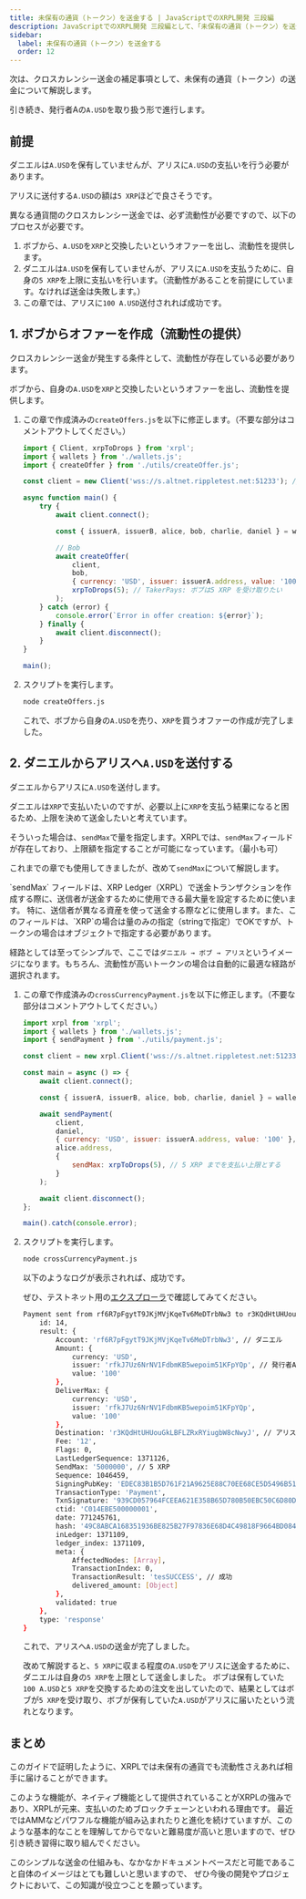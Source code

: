 ```yaml
---
title: 未保有の通貨（トークン）を送金する | JavaScriptでのXRPL開発 三段編
description: JavaScriptでのXRPL開発 三段編として、「未保有の通貨（トークン）を送金する」プロセスついて解説しているページです。
sidebar:
  label: 未保有の通貨（トークン）を送金する
  order: 12
---
```



次は、クロスカレンシー送金の補足事項として、未保有の通貨（トークン）の送金について解説します。

引き続き、発行者Aの`A.USD`を取り扱う形で進行します。

## 前提

ダニエルは`A.USD`を保有していませんが、アリスに`A.USD`の支払いを行う必要があります。

アリスに送付する`A.USD`の額は`5 XRP`ほどで良さそうです。

異なる通貨間のクロスカレンシー送金では、必ず流動性が必要ですので、以下のプロセスが必要です。

1. ボブから、`A.USD`を`XRP`と交換したいというオファーを出し、流動性を提供します。
2. ダニエルは`A.USD`を保有していませんが、アリスに`A.USD`を支払うために、自身の`5 XRP`を上限に支払いを行います。（流動性があることを前提にしています。なければ送金は失敗します。）
3. この章では、アリスに`100 A.USD`送付されれば成功です。

## 1. ボブからオファーを作成（流動性の提供）

クロスカレンシー送金が発生する条件として、流動性が存在している必要があります。

ボブから、自身の`A.USD`を`XRP`と交換したいというオファーを出し、流動性を提供します。

<Steps>

1. この章で作成済みの`createOffers.js`を以下に修正します。（不要な部分はコメントアウトしてください。）

    ```javascript
    import { Client, xrpToDrops } from 'xrpl';
    import { wallets } from './wallets.js';
    import { createOffer } from './utils/createOffer.js';

    const client = new Client('wss://s.altnet.rippletest.net:51233'); // テストネットを使用

    async function main() {
        try {
            await client.connect();

            const { issuerA, issuerB, alice, bob, charlie, daniel } = wallets;

            // Bob
            await createOffer(
                client,
                bob,
                { currency: 'USD', issuer: issuerA.address, value: '100' }, // TokenGets: 100 A.USD を提供する 
                xrpToDrops(5); // TakerPays: ボブは5 XRP を受け取りたい 
            );
        } catch (error) {
            console.error(`Error in offer creation: ${error}`);
        } finally {
            await client.disconnect();
        }
    }

    main();
    ```

2. スクリプトを実行します。

    ```bash
    node createOffers.js
    ```

    これで、ボブから自身の`A.USD`を売り、`XRP`を買うオファーの作成が完了しました。
</Steps>

## 2. ダニエルからアリスへ`A.USD`を送付する

ダニエルからアリスに`A.USD`を送付します。

ダニエルは`XRP`で支払いたいのですが、必要以上に`XRP`を支払う結果になると困るため、上限を決めて送金したいと考えています。

そういった場合は、`sendMax`で量を指定します。XRPLでは、`sendMax`フィールドが存在しており、上限額を指定することが可能になっています。（最小も可）

これまでの章でも使用してきましたが、改めて`sendMax`について解説します。

<Aside title="sendMaxについて">
`sendMax` フィールドは、XRP Ledger（XRPL）で送金トランザクションを作成する際に、送信者が送金するために使用できる最大量を設定するために使います。
特に、送信者が異なる資産を使って送金する際などに使用します。また、このフィールドは、`XRP`の場合は量のみの指定（stringで指定）でOKですが、トークンの場合はオブジェクトで指定する必要があります。
</Aside>

経路としては至ってシンプルで、ここでは`ダニエル → ボブ → アリス`というイメージになります。もちろん、流動性が高いトークンの場合は自動的に最適な経路が選択されます。

<Steps>

1. この章で作成済みの`crossCurrencyPayment.js`を以下に修正します。（不要な部分はコメントアウトしてください。）

    ```javascript
    import xrpl from 'xrpl';
    import { wallets } from './wallets.js';
    import { sendPayment } from './utils/payment.js';

    const client = new xrpl.Client('wss://s.altnet.rippletest.net:51233');

    const main = async () => {
        await client.connect();

        const { issuerA, issuerB, alice, bob, charlie, daniel } = wallets;

        await sendPayment(
            client,
            daniel,
            { currency: 'USD', issuer: issuerA.address, value: '100' }, // アリスが受け取りたい通貨：A.USD
            alice.address,
            {
                sendMax: xrpToDrops(5), // 5 XRP までを支払い上限とする
            }
        );

        await client.disconnect();
    };

    main().catch(console.error);
    ```

2. スクリプトを実行します。

    ```bash
    node crossCurrencyPayment.js
    ```
    
    以下のようなログが表示されれば、成功です。

    ぜひ、テストネット用の[エクスプローラ](https://test.bithomp.com/explorer/)で確認してみてください。

    ```bash
    Payment sent from rf6R7pFgytT9JKjMVjKqeTv6MeDTrbNw3 to r3KQdHtUHUouGkLBFLZRxRYiugbW8cNwyJ: {
        id: 14,
        result: {
            Account: 'rf6R7pFgytT9JKjMVjKqeTv6MeDTrbNw3', // ダニエル
            Amount: {
                currency: 'USD',
                issuer: 'rfkJ7Uz6NrNV1FdbmKB5wepoim51KFpYQp', // 発行者A
                value: '100'
            },
            DeliverMax: {
                currency: 'USD',
                issuer: 'rfkJ7Uz6NrNV1FdbmKB5wepoim51KFpYQp',
                value: '100'
            },
            Destination: 'r3KQdHtUHUouGkLBFLZRxRYiugbW8cNwyJ', // アリス
            Fee: '12',
            Flags: 0,
            LastLedgerSequence: 1371126,
            SendMax: '5000000', // 5 XRP
            Sequence: 1046459,
            SigningPubKey: 'EDEC83B1B5D761F21A9625E88C70EE68CE5D5496B513DC6295CEDA7905065DD51A',
            TransactionType: 'Payment',
            TxnSignature: '939CD057964FCEEA621E358B65D780B50EBC50C6D80D83F5E93B463B9365F553261E27B7420E18CFBD9524A7E57C8EF20694C39B6B677F1EDBAD0ECA88F8260F',
            ctid: 'C014EBE500000001',
            date: 771245761,
            hash: '49C8ABCA168351936BE825B27F97836E68D4C49818F9664BD08447B6E4044A2A',
            inLedger: 1371109,
            ledger_index: 1371109,
            meta: {
                AffectedNodes: [Array],
                TransactionIndex: 0,
                TransactionResult: 'tesSUCCESS', // 成功
                delivered_amount: [Object]
            },
            validated: true
        },
        type: 'response'
    }
    ```

    これで、アリスへ`A.USD`の送金が完了しました。
    
    改めて解説すると、`5 XRP`に収まる程度の`A.USD`をアリスに送金するために、ダニエルは自身の`5 XRP`を上限として送金しました。
    ボブは保有していた`100 A.USD`と`5 XRP`を交換するための注文を出していたので、結果としてはボブが`5 XRP`を受け取り、ボブが保有していた`A.USD`がアリスに届いたという流れとなります。

</Steps>

## まとめ

このガイドで証明したように、XRPLでは未保有の通貨でも流動性さえあれば相手に届けることができます。

このような機能が、ネイティブ機能として提供されていることがXRPLの強みであり、XRPLが元来、支払いのためブロックチェーンといわれる理由です。
最近ではAMMなどパワフルな機能が組み込まれたりと進化を続けていますが、このような基本的なことを理解してからでないと難易度が高いと思いますので、ぜひ引き続き習得に取り組んでください。

このシンプルな送金の仕組みも、なかなかドキュメントベースだと可能であること自体のイメージはとても難しいと思いますので、
ぜひ今後の開発やプロジェクトにおいて、この知識が役立つことを願っています。
